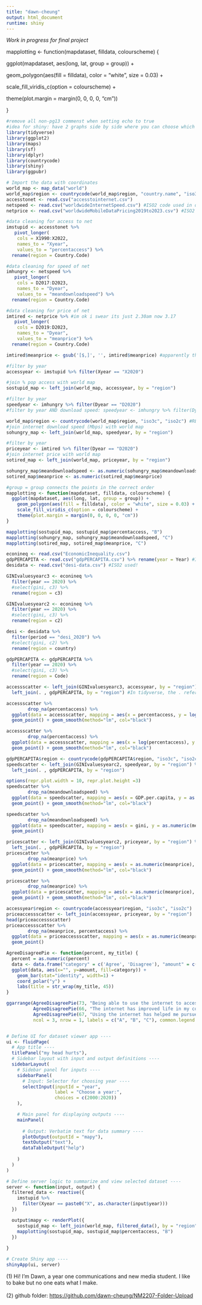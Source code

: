```yaml
---
title: "dawn-cheung"
output: html_document
runtime: shiny
---
```


*Work in progress for final project*

mapplotting \<- function(mapdataset, filldata, colourscheme) {

ggplot(mapdataset, aes(long, lat, group = group)) +

geom_polygon(aes(fill = filldata), color = "white", size = 0.03) +

scale_fill_viridis_c(option = colourscheme) +

theme(plot.margin = margin(0, 0, 0, 0, "cm"))

}

```r
#remove all non-pg13 commenst when setting echo to true
#idea for shiny: have 2 graphs side by side where you can choose which time periods you want to compare with
library(tidyverse)
library(ggplot2)
library(maps)
library(sf)
library(dplyr)
library(countrycode)
library(shiny)
library(ggpubr)

# Import the data with coordinates
world_map <- map_data("world")
world_map$region <- countrycode(world_map$region, "country.name", "iso3c")
accesstonet <- read.csv("accesstointernet.csv")
netspeed <- read.csv("worldwideInternetSpeed.csv") #ISO2 code used in dataset!
netprice <- read.csv("worldwideMobileDataPricing2019to2023.csv") #ISO2 code used in dataset!

#data cleaning for access to net
imstupid <- accesstonet %>%
   pivot_longer(
    cols = X1990:X2022,
    names_to = "Xyear",
    values_to = "percentaccess") %>%
  rename(region = Country.Code)

#data cleaning for speed of net
imhungry <- netspeed %>%
   pivot_longer(
    cols = D2017:D2023,
    names_to = "Dyear",
    values_to = "meandownloadspeed") %>%
  rename(region = Country.Code)

#data cleaning for price of net
imtired <- netprice %>% #im ok i swear its just 2.30am now 3.17
   pivot_longer(
    cols = D2019:D2023,
    names_to = "Dyear",
    values_to = "meanprice") %>%
  rename(region = Country.Code)

imtired$meanprice <- gsub('[$,]', '', imtired$meanprice) #apparently the [] is required for non-alphabets?? gonna put this in the what i learned on my own thing.

#filter by year
accessyear <- imstupid %>% filter(Xyear == "X2020")

#join % pop access with world map
sostupid_map <- left_join(world_map, accessyear, by = "region")

#filter by year
speedyear <- imhungry %>% filter(Dyear == "D2020")
#filter by year AND download speed: speedyear <- imhungry %>% filter(Dyear == "D2020", meandownloadspeed<70)

world_map$region <- countrycode(world_map$region, "iso3c", "iso2c") #RESET ISO CODES (applies to priceyear as well)
#join internet download speed (Mbps) with world map
sohungry_map <- left_join(world_map, speedyear, by = "region")

#filter by year
priceyear <- imtired %>% filter(Dyear == "D2020")
#join internet price with world map
sotired_map <- left_join(world_map, priceyear, by = "region")

sohungry_map$meandownloadspeed <- as.numeric(sohungry_map$meandownloadspeed)
sotired_map$meanprice <- as.numeric(sotired_map$meanprice)

#group = group connects the points in the correct order
mapplotting <- function(mapdataset, filldata, colourscheme) {
  ggplot(mapdataset, aes(long, lat, group = group)) +
    geom_polygon(aes(fill = filldata), color = "white", size = 0.03) +
    scale_fill_viridis_c(option = colourscheme) +
    theme(plot.margin = margin(0, 0, 0, 0, "cm"))
}

mapplotting(sostupid_map, sostupid_map$percentaccess, "B")
mapplotting(sohungry_map, sohungry_map$meandownloadspeed, "C")
mapplotting(sotired_map, sotired_map$meanprice, "C")

econineq <- read.csv("EconomicInequality.csv")
gdpPERCAPITA <- read.csv("gdpPERCAPITA.csv") %>% rename(year = Year) #ISO3 used!
desidata <- read.csv("desi-data.csv") #ISO2 used!

GINIvaluesyearc3 <- econineq %>%
  filter(year == 2020) %>%
  #select(gini, c3) %>%
  rename(region = c3)

GINIvaluesyearc2 <- econineq %>%
  filter(year == 2020) %>%
  #select(gini, c3) %>%
  rename(region = c2)

desi <- desidata %>%
  filter(period == "desi_2020") %>%
  #select(gini, c2) %>%
  rename(region = country)

gdpPERCAPITA <- gdpPERCAPITA %>%
  filter(year == 2020) %>%
  #select(gini, c3) %>%
  rename(region = Code)

accessscatter <- left_join(GINIvaluesyearc3, accessyear, by = "region") %>%
  left_join(. , gdpPERCAPITA, by = "region") #In tidyverse, the . refers to the entire object from the lhs of %>% So, it is the data.frame created from the left join of x and y [ADD TO DIARY ENTRY]

accessscatter %>% 
        drop_na(percentaccess) %>%
  ggplot(data = accessscatter, mapping = aes(x = percentaccess, y = log(gdp), colour = gini)) +
  geom_point() + geom_smooth(method="lm", col="black")

accessscatter %>% 
        drop_na(percentaccess) %>%
  ggplot(data = accessscatter, mapping = aes(x = log(percentaccess), y = gdp, colour = gini)) +
  geom_point() + geom_smooth(method="lm", col="black")

gdpPERCAPITA$region <- countrycode(gdpPERCAPITA$region, "iso3c", "iso2c") #converting ISO3 to ISO2
speedscatter <- left_join(GINIvaluesyearc2, speedyear, by = "region") %>%
  left_join(. , gdpPERCAPITA, by = "region")

options(repr.plot.width = 10, repr.plot.height =3) 
speedscatter %>% 
        drop_na(meandownloadspeed) %>%
  ggplot(data = speedscatter, mapping = aes(x = GDP.per.capita, y = as.numeric(meandownloadspeed), colour = gini)) +
  geom_point() + geom_smooth(method="lm", col="black")

speedscatter %>% 
        drop_na(meandownloadspeed) %>%
  ggplot(data = speedscatter, mapping = aes(x = gini, y = as.numeric(meandownloadspeed), colour = region_wb)) +
  geom_point()

pricescatter <- left_join(GINIvaluesyearc2, priceyear, by = "region") %>%
  left_join(. , gdpPERCAPITA, by = "region")
pricescatter %>% 
        drop_na(meanprice) %>%
  ggplot(data = pricescatter, mapping = aes(x = as.numeric(meanprice), y = GDP.per.capita, colour = gini)) +
  geom_point() + geom_smooth(method="lm", col="black")

pricescatter %>% 
        drop_na(meanprice) %>%
  ggplot(data = pricescatter, mapping = aes(x = as.numeric(meanprice), y = gdp, colour = region_wb)) +
  geom_point() + geom_smooth(method="lm", col="black")

accessyear$region <- countrycode(accessyear$region, "iso3c", "iso2c")
priceaccessscatter <- left_join(accessyear, priceyear, by = "region")
head(priceaccessscatter)
priceaccessscatter %>% 
        drop_na(meanprice, percentaccess) %>%
  ggplot(data = priceaccessscatter, mapping = aes(x = as.numeric(meanprice), y = percentaccess, colour = Continental.region)) +
  geom_point()

AgreeDisagreePie <- function(percent, my_title) {
  percent = as.numeric(percent)
  data <- data.frame("category" = c('Agree', 'Disagree'), "amount" = c(percent, 100-percent))
  ggplot(data, aes(x="", y=amount, fill=category)) +
    geom_bar(stat="identity", width=1) +
    coord_polar("y") +
    labs(title = str_wrap(my_title, 45))
}

ggarrange(AgreeDisagreePie(73, "Being able to use the internet to access information and express opinions should be a human right"),
          AgreeDisagreePie(66, "The internet has improved life in my country"),
          AgreeDisagreePie(67, "Using the internet has helped me pursue my education or that of my household members"),
          ncol = 3, nrow = 1, labels = c("A", "B", "C"), common.legend = TRUE, legend = "bottom") 


# Define UI for dataset viewer app ----
ui <- fluidPage(
  # App title ----
  titlePanel("my head hurts"),
  # Sidebar layout with input and output definitions ----
  sidebarLayout(
    # Sidebar panel for inputs ----
    sidebarPanel(
      # Input: Selector for choosing year ----
      selectInput(inputId = "year",
                  label = "Choose a year:",
                  choices = c(2000:2020))
    ),

    # Main panel for displaying outputs ----
    mainPanel(
      
      # Output: Verbatim text for data summary ----
      plotOutput(outputId = "mapy"),
      textOutput("text"),
      dataTableOutput("help")
      
    )
  )
)

# Define server logic to summarize and view selected dataset ----
server <- function(input, output) {
  filtered_data <- reactive({
    imstupid %>%
      filter(Xyear == paste0("X", as.character(input$year)))
  })

  output$mapy <- renderPlot({
    sostupid_map <- left_join(world_map, filtered_data(), by = "region")
    mapplotting(sostupid_map, sostupid_map$percentaccess, "B")
  })
  
}

# Create Shiny app ----
shinyApp(ui, server)

```

\(1\) Hi! I'm Dawn, a year one communications and new media student. I like to bake but no one eats what I make.\
\
(2) github folder: <https://github.com/dawn-cheung/NM2207-Folder-Upload>
